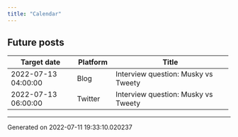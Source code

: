 ```yaml
---
title: "Calendar"
---
```

## Future posts

+---------------------+------------+-------------------------------------+
| Target date         | Platform   | Title                               |
+=====================+============+=====================================+
| 2022-07-13 04:00:00 | Blog       | Interview question: Musky vs Tweety |
+---------------------+------------+-------------------------------------+
| 2022-07-13 06:00:00 | Twitter    | Interview question: Musky vs Tweety |
+---------------------+------------+-------------------------------------+
-----------------------------------
Generated on 2022-07-11 19:33:10.020237
